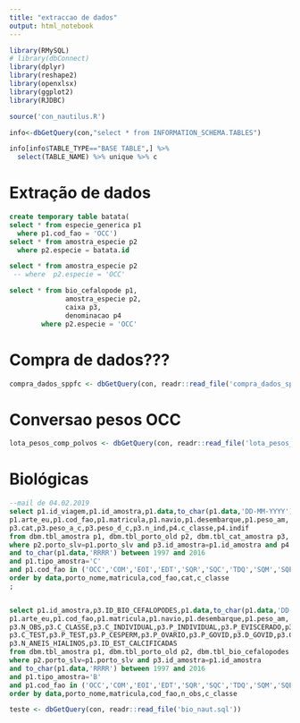 ```yaml
---
title: "extraccao de dados"
output: html_notebook
---
```


```r
library(RMySQL)
# library(dbConnect)
library(dplyr)
library(reshape2)
library(openxlsx)
library(ggplot2)
library(RJDBC)
```

```r
source('con_nautilus.R')
```

```r
info<-dbGetQuery(con,"select * from INFORMATION_SCHEMA.TABLES")

info[info$TABLE_TYPE=="BASE TABLE",] %>%
  select(TABLE_NAME) %>% unique %>% c
```

# Extração de dados

```sql
create temporary table batata(
select * from especie_generica p1
  where p1.cod_fao = 'OCC') 
select * from amostra_especie p2
  where p2.especie = batata.id
```

```sql
select * from amostra_especie p2
 -- where  p2.especie = 'OCC'
```

```sql
select * from bio_cefalopode p1,
              amostra_especie p2,
              caixa p3,
              denominacao p4
        where p2.especie = 'OCC'
```

# Compra de dados???

```r
compra_dados_sppfc <- dbGetQuery(con, readr::read_file('compra_dados_sppfc.sql'))
```

# Conversao pesos OCC

```r
lota_pesos_comp_polvos <- dbGetQuery(con, readr::read_file('lota_pesos_comp_polvos.sql'))
```

# Biológicas

```sql
--mail de 04.02.2019
select p1.id_viagem,p1.id_amostra,p1.data,to_char(p1.data,'DD-MM-YYYY') data_am,to_char(p1.data,'RRRR') ano,p2.porto_nome,p2.regiao,
p1.arte_eu,p1.cod_fao,p1.matricula,p1.navio,p1.desembarque,p1.peso_am,
p3.cat,p3.peso_a_c,p3.peso_d_c,p3.n_ind,p4.c_classe,p4.indif
from dbm.tbl_amostra p1, dbm.tbl_porto_old p2, dbm.tbl_cat_amostra p3, dbm.tbl_classe_comp p4
where p2.porto_slv=p1.porto_slv and p3.id_amostra=p1.id_amostra and p4.id_cat_amostra=p3.id_cat_amostra
and to_char(p1.data,'RRRR') between 1997 and 2016
and p1.tipo_amostra='C'
and p1.cod_fao in ('OCC','COM','EOI','EDT','SQR','SQC','TDQ','SQM','SQE','CTC')
order by data,porto_nome,matricula,cod_fao,cat,c_classe
;


select p1.id_amostra,p3.ID_BIO_CEFALOPODES,p1.data,to_char(p1.data,'DD-MM-YYYY') data_am,to_char(p1.data,'RRRR') ano,p2.porto_nome,p2.regiao,
p1.arte_eu,p1.cod_fao,p1.matricula,p1.navio,p1.desembarque,p1.peso_am,
p3.N_OBS,p3.C_CLASSE,p3.C_INDIVIDUAL,p3.P_INDIVIDUAL,p3.P_EVISCERADO,p3.SEXO,p3.EST_MATURACAO,p3.E_CALCIFICADA,p3.E_CALCIFICADA_TIPO,p3.E_CALCIFICADA_LIDA_OLD,p3.C_PENIS,
p3.C_TEST,p3.P_TEST,p3.P_CESPERM,p3.P_OVARIO,p3.P_GOVID,p3.D_GOVID,p3.C_GASS,p3.P_GASS,p3.D_GNID,p3.P_GNID,p3.P_COVID,p3.E_ESTOM,p3.P_ESTOM,p3.P_GDIGEST,p3.FECUNDADA,p3.HISTOLOGIA,p3.OBS,p3.C_ESTATOL,
p3.N_ANEIS_HIALINOS,p3.ID_EST_CALCIFICADAS
from dbm.tbl_amostra p1, dbm.tbl_porto_old p2, dbm.tbl_bio_cefalopodes p3
where p2.porto_slv=p1.porto_slv and p3.id_amostra=p1.id_amostra
and to_char(p1.data,'RRRR') between 1997 and 2016
and p1.tipo_amostra='B'
and p1.cod_fao in ('OCC','COM','EOI','EDT','SQR','SQC','TDQ','SQM','SQE','CTC')
order by data,porto_nome,matricula,cod_fao,n_obs,c_classe
```

```r
teste <- dbGetQuery(con, readr::read_file('bio_naut.sql'))
```